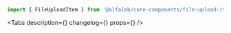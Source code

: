 

<Meta title=' Components/Forms/File Upload/FileUploadItem' component={FileUploadItem} />

<!-- Canvas -->

<Story name='FileUploadItem'>
    <div style={{ width: 500 }}>
        <FileUploadItem
            name={text('name', 'Довольно длинное название файла.pdf')}
            uploadDate={text('uploadDate', '22.01.2018')}
            downloadLink={text('downloadLink', '')}
            error={text('error', '')}
            size={number('size', 500000000)}
            uploadStatus={select(
                'uploadStatus',
                ['ERROR', 'SUCCESS', 'LOADING', 'UPLOADING'],
                undefined,
            )}
            uploadPercent={number('uploadPercent', undefined)}
            showDelete={boolean('showDelete', false)}
            showRestore={boolean('showRestore', false)}
        />
    </div>
</Story>

<!-- Docs -->

<ComponentHeader
    name='FileUploadItem'
    version={version}
    package='@alfalab/core-components/file-upload-item'
    design='https://www.figma.com/file/cdNnkh2QdxuvYLrBm4cubM/Web-%3A%3A-Core-Default-Components?node-id=8957%3A60224'
/>

```jsx
import { FileUploadItem } from '@alfalab/core-components/file-upload-item';
```

<Tabs
    description={<Description />}
    changelog={<Changelog />}
    props={<ArgsTable of={FileUploadItemTS} />}
/>
